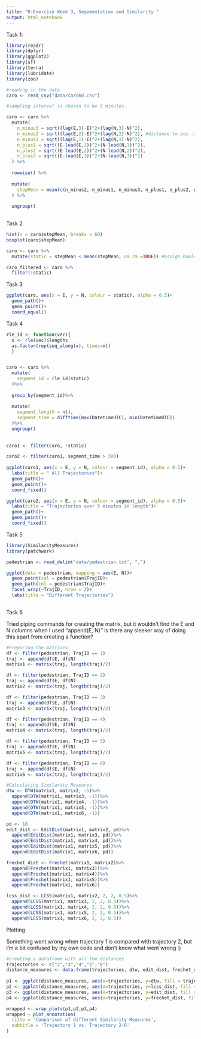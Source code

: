 ```yaml
---
title: "R-Exercise Week 3, Segementation and Similarity "
output: html_notebook
---
```


Task 1:

```r
library(readr)        
library(dplyr)        
library(ggplot2)      
library(sf)          
library(terra)        
library(lubridate)
library(zoo)

#reading in the data
caro <- read_csv("data/caro60.csv")

#sampling interval is chosen to be 5 minutes.

caro <- caro %>%
  mutate(
    n_minus3 = sqrt((lag(E,3)-E)^2+(lag(N,3)-N)^2),
    n_minus2 = sqrt((lag(E,2)-E)^2+(lag(N,2)-N)^2), #distance to pos -2 minutes
    n_minus1 = sqrt((lag(E,1)-E)^2+(lag(N,1)-N)^2),
    n_plus1 = sqrt((E-lead(E,1))^2+(N-lead(N,1))^2),
    n_plus2 = sqrt((E-lead(E,2))^2+(N-lead(N,2))^2),
    n_plus3 = sqrt((E-lead(E,3))^2+(N-lead(N,3))^2)
  ) %>%
  
  rowwise() %>%
  
  mutate(
    stepMean = mean(c(n_minus2, n_minus1, n_minus3, n_plus1, n_plus2, n_plus3))
  ) %>%
  
  ungroup()
  
```

Task 2

```r
  
hist(x = caro$stepMean, breaks = 60)
boxplot(caro$stepMean)

caro <- caro %>%
  mutate(static = stepMean < mean(stepMean, na.rm =TRUE)) #Assign boolean if the step-mean is below threshold (= mean of all stepmeans)

caro_filtered <- caro %>%
  filter(!static)
```

Task 3
```r
ggplot(caro, aes(x = E, y = N, colour = static), alpha = 0.5)+
  geom_path()+
  geom_point()+
  coord_equal()

```

Task 4

```r

rle_id <- function(vec){
  x <- rle(vec)$lengths
  as.factor(rep(seq_along(x), times=x))
  }


caro <- caro %>%
  mutate(
    segment_id = rle_id(static)
  )%>%
  
  group_by(segment_id)%>%
  
  mutate(
    segment_length = n(),
    segment_time = difftime(max(DatetimeUTC), min(DatetimeUTC))
  )%>%
  ungroup()
  
  
caro1 <- filter(caro, !static)

caro2 <- filter(caro1, segment_time > 300)
  
ggplot(caro1, aes(x = E, y = N, colour = segment_id), alpha = 0.5)+
  labs(title = " All Trajectories")+
  geom_path()+
  geom_point()+
  coord_fixed()

ggplot(caro2, aes(x = E, y = N, colour = segment_id), alpha = 0.5)+
  labs(title = "Trajectories over 5 minutes in length")+
  geom_path()+
  geom_point()+
  coord_fixed()
```
Task 5
```r

library(SimilarityMeasures)
library(patchwork)

pedestrian <- read_delim("data/pedestrian.txt", ",")

ggplot(data = pedestrian, mapping = aes(E, N))+
  geom_point(col = pedestrian$TrajID)+
  geom_path(col = pedestrian$TrajID)+
  facet_wrap(~TrajID, nrow = 2)+
  labs(title = "Different Trajectories")
  

```
Task 6

Tried piping commands for creating the matrix, but it wouldn't find the E and N columns when I used "append(E, N)" is there any sleeker way of doing this apart from creating a function?
```r

#Preparing the matrices
df <- filter(pedestrian, TrajID == 1)
traj <- append(df$E, df$N)
matrix1 <- matrix(traj, length(traj)/2)

df <- filter(pedestrian, TrajID == 2)
traj <- append(df$E, df$N)
matrix2 <- matrix(traj, length(traj)/2)

df <- filter(pedestrian, TrajID == 3)
traj <- append(df$E, df$N)
matrix3 <- matrix(traj, length(traj)/2)

df <- filter(pedestrian, TrajID == 4)
traj <- append(df$E, df$N)
matrix4 <- matrix(traj, length(traj)/2)

df <- filter(pedestrian, TrajID == 5)
traj <- append(df$E, df$N)
matrix5 <- matrix(traj, length(traj)/2)

df <- filter(pedestrian, TrajID == 6)
traj <- append(df$E, df$N)
matrix6 <- matrix(traj, length(traj)/2)

#Calculating Similarity Measures
dtw <- DTW(matrix1, matrix2, -1)%>%
  append(DTW(matrix1, matrix3, -1))%>%
  append(DTW(matrix1, matrix4, -1))%>%
  append(DTW(matrix1, matrix5, -1))%>%
  append(DTW(matrix1, matrix6, -1))

pd <- 10
edit_dist <- EditDist(matrix1, matrix2, pd)%>%
  append(EditDist(matrix1, matrix3, pd))%>%
  append(EditDist(matrix1, matrix4, pd))%>%
  append(EditDist(matrix1, matrix5, pd))%>%
  append(EditDist(matrix1, matrix6, pd))

frechet_dist <- Frechet(matrix1, matrix2)%>%
  append(Frechet(matrix1, matrix3))%>%
  append(Frechet(matrix1, matrix4))%>%
  append(Frechet(matrix1, matrix5))%>%
  append(Frechet(matrix1, matrix6))

lcss_dist <- LCSS(matrix1, matrix2, 2, 2, 0.5)%>%
  append(LCSS(matrix1, matrix3, 2, 2, 0.5))%>%
  append(LCSS(matrix1, matrix4, 2, 2, 0.5))%>%
  append(LCSS(matrix1, matrix5, 2, 2, 0.5))%>%
  append(LCSS(matrix1, matrix6, 2, 2, 0.5))
```

Plotting 

Something went wrong when trajectory 1 is compared with trajectory 2, but I'm a bit confused by my own code and don't know what went wrong :) 
```r
#creating a dataframe with all the distances
trajectories <- c("2","3","4","5","6")
distance_measures <- data.frame(trajectories, dtw, edit_dist, frechet_dist, lcss_dist)
 
p1 <- ggplot(distance_measures, aes(x=trajectories, y=dtw, fill = trajectories)) + geom_bar(stat="identity", show.legend = FALSE) + ggtitle('Distance Time Warping')
p2 <- ggplot(distance_measures, aes(x=trajectories, y=lcss_dist, fill = trajectories)) + geom_bar(stat="identity", show.legend = FALSE) + ggtitle('Longest Common Shared Segment')
p3 <- ggplot(distance_measures, aes(x=trajectories, y=edit_dist, fill = trajectories)) + geom_bar(stat="identity", show.legend = FALSE) + ggtitle("Edit Distance")
p4 <- ggplot(distance_measures, aes(x=trajectories, y=frechet_dist, fill = trajectories)) + geom_bar(stat="identity", show.legend = FALSE) + ggtitle('Frechet Distance')

wrapped <- wrap_plots(p1,p2,p3,p4)
wrapped + plot_annotation(
  title = 'Comparison of different Similarity Measures',
  subtitle = 'Trajectory 1 vs. Trajectory 2-6'
)

```
